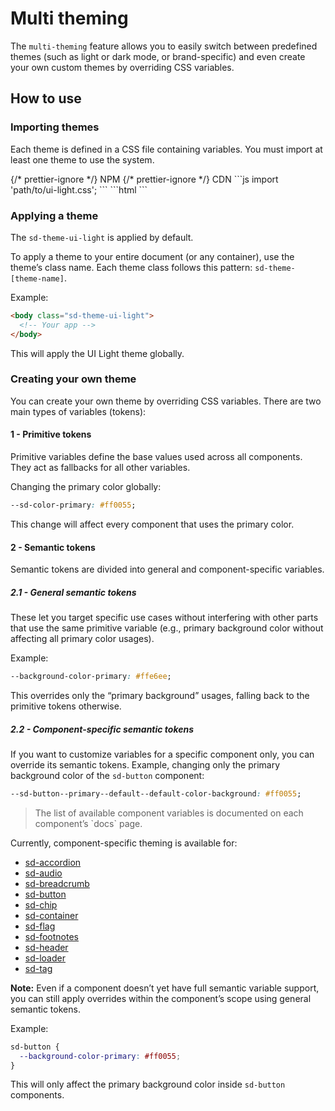 
<Meta title="Packages/Components/Multi Theming" />

# Multi theming

The `multi-theming` feature allows you to easily switch between predefined themes (such as light or dark mode, or brand-specific) and even create your own custom themes by overriding CSS variables.

## How to use

### Importing themes

Each theme is defined in a CSS file containing variables.
You must import at least one theme to use the system.

<sd-tab-group>
  {/* prettier-ignore */}
  <sd-tab slot="nav" panel="npm" variant="container"> NPM </sd-tab>
  {/* prettier-ignore */}
  <sd-tab slot="nav" panel="cdn" variant="container"> CDN </sd-tab>
  <sd-tab-panel name="npm">
    ```js
    import 'path/to/ui-light.css';
    ```

  </sd-tab-panel>
  <sd-tab-panel name="cdn">
    ```html
    <link rel="stylesheet" href="path/to/ui-light.css" />
    ```
  </sd-tab-panel>
</sd-tab-group>

### Applying a theme

The `sd-theme-ui-light` is applied by default.

To apply a theme to your entire document (or any container), use the theme’s class name.
Each theme class follows this pattern: `sd-theme-[theme-name]`.

Example:

```html
<body class="sd-theme-ui-light">
  <!-- Your app -->
</body>
```

This will apply the UI Light theme globally.

### Creating your own theme

You can create your own theme by overriding CSS variables.
There are two main types of variables (tokens):

#### **1 - Primitive tokens**

Primitive variables define the base values used across all components.
They act as fallbacks for all other variables.

Changing the primary color globally:

```css
--sd-color-primary: #ff0055;
```

This change will affect every component that uses the primary color.

#### **2 - Semantic tokens**

Semantic tokens are divided into general and component-specific variables.

##### **2.1 - General semantic tokens**

These let you target specific use cases without interfering with other parts that use the same primitive variable (e.g., primary background color without affecting all primary color usages).

Example:

```css
--background-color-primary: #ffe6ee;
```

This overrides only the “primary background” usages, falling back to the primitive tokens otherwise.

##### **2.2 - Component-specific semantic tokens**

If you want to customize variables for a specific component only, you can override its semantic tokens.
Example, changing only the primary background color of the `sd-button` component:

```css
--sd-button--primary--default--default-color-background: #ff0055;
```

<blockquote>The list of available component variables is documented on each component’s `docs` page.</blockquote>

Currently, component-specific theming is available for:

- [sd-accordion](./?path=/docs/components-sd-accordion--docs)
- [sd-audio](./?path=/docs/components-sd-audio--docs)
- [sd-breadcrumb](./?path=/docs/components-sd-breadcrumb--docs)
- [sd-button](./?path=/docs/components-sd-button--docs)
- [sd-chip](./?path=/docs/components-sd-chip--docs)
- [sd-container](./?path=/docs/components-sd-container--docs)
- [sd-flag](./?path=/docs/components-sd-flag--docs)
- [sd-footnotes](./?path=/docs/components-sd-footnotes--docs)
- [sd-header](./?path=/docs/components-sd-header--docs)
- [sd-loader](./?path=/docs/components-sd-loader--docs)
- [sd-tag](./?path=/docs/components-sd-tag--docs)

**Note:** Even if a component doesn’t yet have full semantic variable support, you can still apply overrides within the component’s scope using general semantic tokens.

Example:

```css
sd-button {
  --background-color-primary: #ff0055;
}
```

This will only affect the primary background color inside `sd-button` components.
